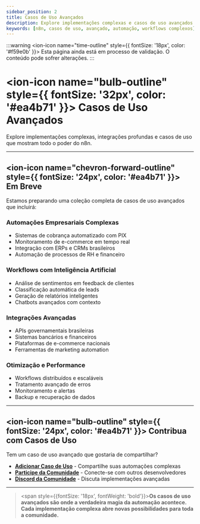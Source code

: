 ---
sidebar_position: 2
title: Casos de Uso Avançados
description: Explore implementações complexas e casos de uso avançados com n8n.
keywords: [n8n, casos de uso, avançado, automação, workflows complexos]
---

:::warning
<ion-icon name="time-outline" style={{ fontSize: '18px', color: '#f59e0b' }}></ion-icon> Esta página ainda está em processo de validação. O conteúdo pode sofrer alterações.
:::


# <ion-icon name="bulb-outline" style={{ fontSize: '32px', color: '#ea4b71' }}></ion-icon> Casos de Uso Avançados

Explore implementações complexas, integrações profundas e casos de uso que mostram todo o poder do n8n.

---

## <ion-icon name="chevron-forward-outline" style={{ fontSize: '24px', color: '#ea4b71' }}></ion-icon> Em Breve

Estamos preparando uma coleção completa de casos de uso avançados que incluirá:

### Automações Empresariais Complexas
- Sistemas de cobrança automatizado com PIX
- Monitoramento de e-commerce em tempo real
- Integração com ERPs e CRMs brasileiros
- Automação de processos de RH e financeiro

### Workflows com Inteligência Artificial
- Análise de sentimentos em feedback de clientes
- Classificação automática de leads
- Geração de relatórios inteligentes
- Chatbots avançados com contexto

### Integrações Avançadas
- APIs governamentais brasileiras
- Sistemas bancários e financeiros
- Plataformas de e-commerce nacionais
- Ferramentas de marketing automation

### Otimização e Performance
- Workflows distribuídos e escaláveis
- Tratamento avançado de erros
- Monitoramento e alertas
- Backup e recuperação de dados

---

## <ion-icon name="bulb-outline" style={{ fontSize: '24px', color: '#ea4b71' }}></ion-icon> Contribua com Casos de Uso

Tem um caso de uso avançado que gostaria de compartilhar?

- **[Adicionar Caso de Uso](../../contribuir/n8n-oficial/adicionar-casos-uso)** - Compartilhe suas automações complexas
- **[Participe da Comunidade](../como-participar)** - Conecte-se com outros desenvolvedores
- **[Discord da Comunidade](https://discord.gg/n8nbrasil)** - Discuta implementações avançadas

---

> <span style={{fontSize: '18px', fontWeight: 'bold'}}>**Os casos de uso avançados são onde a verdadeira magia da automação acontece. Cada implementação complexa abre novas possibilidades para toda a comunidade.**</span> 
